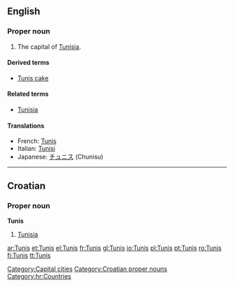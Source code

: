 ==English==
{{wikipedia}}

===Proper noun===
{{en-proper-noun}}

# The capital of [[Tunisia]].

====Derived terms====
*[[Tunis cake]]

====Related terms====
*[[Tunisia]]

====Translations====
{{top}}
*French: [[Tunis#French|Tunis]]
*Italian: [[Tunisi]] {{f}}
*Japanese: [[チュニス]] (Chunisu)
{{bottom}}

[[Category:Capital cities]]

----

==Croatian==

===Proper noun===
'''Tunis''' {{m}}

# [[Tunisia]]

[[Category:Croatian proper nouns]]
[[Category:hr:Countries]]

[[ar:Tunis]]
[[et:Tunis]]
[[el:Tunis]]
[[fr:Tunis]]
[[gl:Tunis]]
[[io:Tunis]]
[[pl:Tunis]]
[[pt:Tunis]]
[[ro:Tunis]]
[[fi:Tunis]]
[[tt:Tunis]]